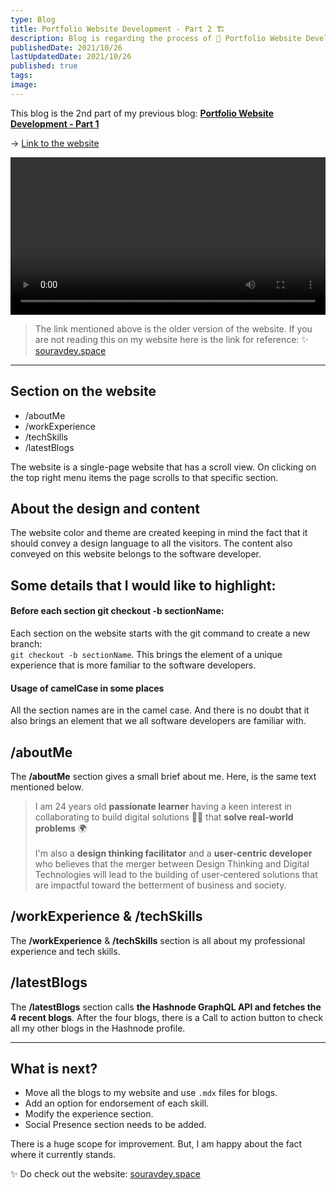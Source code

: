 ```yaml
---
type: Blog
title: Portfolio Website Development - Part 2 🏗️
description: Blog is regarding the process of 🚀 Portfolio Website Development
publishedDate: 2021/10/26
lastUpdatedDate: 2021/10/26
published: true
tags:
image:
---
```


This blog is the 2nd part of my previous blog: **[Portfolio Website Development - Part 1](https://souravdey.space/blogs/portfolio-website-development-part-1)**

&#8594; [Link to the website](https://souravdey-space-fjvgj711m-souravdey777.vercel.app/)

<video width="100%" height="auto" controls autoplay>
  <source
    src="/images/blogs/portfolio-website-development-part-2/recorded.mp4"
    type="video/mp4"
  />
  Your browser does not support the video tag.
</video>

> The link mentioned above is the older version of the website. If you are not reading this on my website here is the link for reference: ✨ [souravdey.space](https://souravdey.space)

---

## Section on the website

- /aboutMe
- /workExperience
- /techSkills
- /latestBlogs

The website is a single-page website that has a scroll view.
On clicking on the top right menu items the page scrolls to that specific section.

## About the design and content

The website color and theme are created keeping in mind the fact that it should convey a design language to all the visitors. The content also conveyed on this website belongs to the software developer.

## Some details that I would like to highlight:

#### Before each section **git checkout -b sectionName**:

Each section on the website starts with the git command to create a new branch:\
`git checkout -b sectionName`. This brings the element of a unique experience that is more familiar to the software developers.

#### Usage of camelCase in some places

All the section names are in the camel case. And there is no doubt that it also brings an element that we all software developers are familiar with.

## /aboutMe

The **/aboutMe** section gives a small brief about me. Here, is the same text mentioned below.

> I am 24 years old **passionate learner** having a keen interest in collaborating to build digital solutions 👨‍💻 that **solve real-world problems** 🌍 \
> \
> I'm also a **design thinking facilitator** and a **user-centric developer** who believes that the merger between Design Thinking and Digital Technologies will lead to the building of user-centered solutions that are impactful toward the betterment of business and society.

## /workExperience & /techSkills

The **/workExperience** & **/techSkills** section is all about my professional experience and tech skills.

## /latestBlogs

The **/latestBlogs** section calls **the Hashnode GraphQL API and fetches the 4 recent blogs**. After the four blogs, there is a Call to action button to check all my other blogs in the Hashnode profile.

---

## What is next?

- Move all the blogs to my website and use `.mdx` files for blogs.
- Add an option for endorsement of each skill.
- Modify the experience section.
- Social Presence section needs to be added.

There is a huge scope for improvement. But, I am happy about the fact where it currently stands.

✨ Do check out the website: [souravdey.space](https://souravdey.space)
